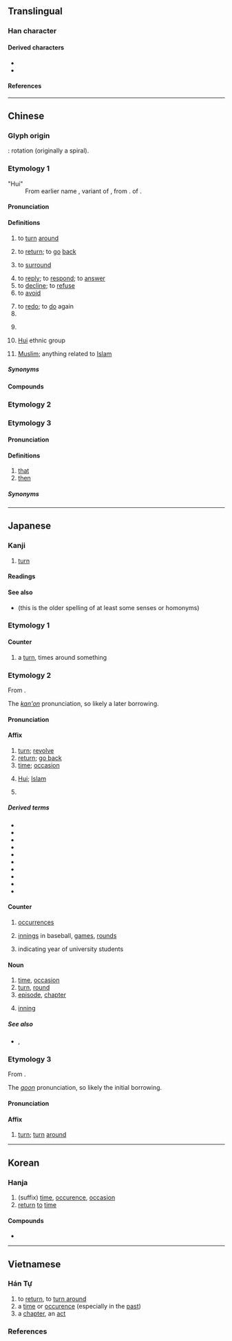 {{also|何|向|同|迴}}
{{character info}}
==Translingual==
{{stroke order|type=animate}}

===Han character===
{{Han char|rn=31|rad=囗|as=03|sn=6|four=60600|canj=WR|ids=⿴囗口}}

====Derived characters====
* {{l|mul|[[佪]], [[徊]], [[洄]], [[𤞑]], [[恛]], [[㻁]], [[硘]], [[絗]], [[蛔]], [[䛛]], [[䤧]], [[鮰]], [[廻]], [[迴]], [[痐]], [[㐭]], [[㔽]], [[靣]], [[茴]], [[啚]], [[啬]], [[嗇]], [[䨓]], [[𩫖]], [[𠬸]]}}
* {{l|mul|[[瀒]], [[穯]], [[䯬]]}}

====References====
{{Han ref|kx=0216.260|dkj=04690|dj=0422.040|hdz=10712.020|uh=56DE}}

----

==Chinese==
{{zh-wp}}

===Glyph origin===
{{Han etym}}
{{liushu|p}}: rotation (originally a spiral).

===Etymology 1===
{{zh-forms|alt=囬,囘}}
{{rfe|zh}}
; "Hui"
: From earlier name {{zh-l|回回}}, variant of {{zh-l|回鶻}}, from {{der|zh|otk|𐰆𐰖𐰍𐰆𐰺|tr=uygur}}. {{doublet|zh}} of {{zh-l|維吾爾}}.

====Pronunciation====
{{zh-pron
|m=huí
|m-s=
|dg=хуэй1
|c=wui4
|c-t=
|g=fi4
|h=pfs=fì;gd=fi2
|j=hui1
|mb=hô
|md=huòi
|mn=kh,qz,xm,zz:hôe/qz:hêr/tp,xm:hê
|mn_note=hôe - literary; hêr/hê - vernacular
|mn-t=huê5
|w=3hhue
|x=fei2
|mc=y
|oc=y
|ma=y
|cat=v,cls,pn
}}

====Definitions====
{{zh-hanzi}}

# to [[turn]] [[around]]
#: {{zh-alt-inline|迴}}
# to [[return]]; to [[go]] [[back]]
#: {{zh-alt-inline|迴}}
# to [[surround]]
#: {{zh-alt-inline|迴}}
# to [[reply]]; to [[respond]]; to [[answer]]
# to [[decline]]; to [[refuse]]
# to [[avoid]]
#: {{zh-alt-inline|迴}}
# to [[redo]]; to [[do]] again
# {{zh-classifier|[[chapter]]s}}
# {{zh-classifier|number of [[occurrence]]s of [[event]]s|t=[[time]]s}}
#: {{zh-alt-inline|迴}}
# {{zh-div|族}} [[Hui]] ethnic group
# {{lb|zh|dated|_|in|_|mainland China}} [[Muslim]]; anything related to [[Islam]]

=====Synonyms=====
{{zh-dial}}
{{zh-dial|次}}

====Compounds====
{{zh-der|一回|回回曆|回答|回聲|寶山空回|大回朝|回文|乾回付|回信|回心|不堪回首|值回票價|回春作用|回憶|來回票|回戲|回馬槍|上回|回復青春|回背|回部|回擊|回黃轉綠|下回|回旋|回朝|來回|回西流|回腸九回|回火|回棋|三回九曲|三回九轉|回合|來回來去|回椎|三回五轉|回拜|回狀|回飆|回訪|來回的話|回生起死|回禮|回祿之災|回青|回屋|回避|回納|意轉心回|回惶|回報|回歸潮|召回|回想|回示|回味|回光鏡|回函|回頭書|回煞|回航|回來|回頭兒|回鄉|南回歸線|回援|回馬|回絕|回流|回春|回忌|回收|回護|回黃倒皂|回娘家|回門|妙手回春|回席|回請|回家|回條|悲回風|回教世界|吃回頭草|回頭掣腦|回回鼻子|守節不回|回天|回饋|回易|三回五次|回邪|回爐復帳|得勝回朝|心意回轉|心回意轉|回生乏術|回路|回復|回翔|得勝頭回|人力回天|回燈|回教聖戰|回回|回跌|回轉|回話|回身|回饋控制|幾回價|幾回|回候|回票面|回買|復回|大地回春|回駁|回憶錄|回籠|交回|回爐|回佣|回銷|回旋梯|三回兩轉|回防|回用|回籍|回電|回片|回潮|回容|回音|回腸蕩氣|回饋作用|回暖|大回|守正不回|回郵|低回|回頭車子|回灘|回頭人|回紇|回覆|前回|一回事|回疆|回書|回贖|回數票|大漲小回|回顧|回和|回鶻文|回天乏術|回告|回應|回魚箸|回鑾|垃圾回收|回師|回九|回一回|回鶻|回飛棒|回顧展|回頭路|回響|回闌|回鋒|回遑|回過|回船轉舵|回腸|回老家|回稟|回程|回祿|回盤|回生|回溯|回波|回民|回歸線|回歸熱|回歸年|回歸|回檔|回旨|回族|回敬|回教|回扣|回手|回思|回心轉意|回府|回山倒海|回定|回字|回子|回奉|回天之力|回塘|回執|回國|回嗔作喜|回味無窮|回升|回力球|回力棒|回光返照|回頭是岸|康回|來來回回|不足回旋|回眸一笑|回頭|回教徒|回嘴|回風|回鍋|回曆|回帖|帶回|北回歸線|出一回神|回事|回去|回首|兩回事|回贈|打道回府|浪子回頭|牛回磨轉|收回成命|掉回頭|昭回|手到回春|扳回一城|折回|目駭耳回|挽回|空手而回|撤回|油回磨轉|百折不回|發回|敗子回頭|璧回|班師回朝|揮戈回日|每回|猛回頭|批回|無回豁|打回票|片甲不回|收回|打來回|沒來回|扳回|春回大地|新疆回變|轉意回心|章回小說|踅回|逃回|邅回|者回|資源回收|飯店回蔥|返照回光|領回|雙回門|這回|贖回|這回事|返回|走回頭路|笑耍頭回|蕩氣回腸|轉日回天|遣回|輪回|著手回春|遲回觀望|飭回|頭回|驀然回首|雲南回變|藥到回春|退回|裴回|遲回|起死回生|駁回|調回|回龍|回龍山|湖北口回族鄉|回中}}

===Etymology 2===
{{zh-see|迴}}

===Etymology 3===
{{zh-forms|alt=𠲛,噲}}

====Pronunciation====
{{zh-pron
|md=huòi
|mda=Cdo_that_huoi.ogg
|cat=pron
}}

====Definitions====
{{zh-hanzi}} {{tlb|zh|Min Dong}}

# [[that]]
# [[then]]

=====Synonyms=====
{{zh-dial|那}}

{{zh-cat|Beginning}}
{{zh-cat|Islam}}

----

==Japanese==

===Kanji===
{{ja-kanji|grade=2|rs=囗03|kyu=囘}}
{{ja-kanji forms|回|囘}}

# [[turn]]

====Readings====
{{ja-readings
|goon=え<ゑ
|kanon=かい<くわい
|toon=うい
|kun=まわ-す<まは-す, まわ-る<まは-る, めぐ-る, めぐ-らす
}}

====See also====
* {{l|ja|廻}} (this is the older spelling of at least some senses or homonyms)

===Etymology 1===
{{ja-kanjitab|まわ|o1=り|yomi=k}}

====Counter====
{{ja-pos|まわり|counter}}

# a [[turn]], times around something

===Etymology 2===
{{ja-kanjitab|かい|yomi=kanon}}
From {{der|ja|ltc|sort=かい|-}} {{ltc-l|回}}.

The ''[[漢音#Japanese|kan'on]]'' pronunciation, so likely a later borrowing.

====Pronunciation====
{{ja-pron|かい|y=kanon}}

====Affix====
{{ja-pos|affix|かい|hhira=くわい}}

# [[turn]]; [[revolve]]
# [[return]]; [[go back]]
# [[time]]; [[occasion]]
# {{lb|ja|dated}} [[Hui]]; [[Islam]]
# {{alternative form of|ja|蛔|tr=kai|t=[[roundworm]]; [[intestinal]] [[worm]]}}

=====Derived terms=====
{{der-top}}
* {{ja-r|今%回|こん%かい}}
* {{ja-r|回%送|かい%そう}}
* {{ja-r|回%虫|かい%ちゅう}}
* {{ja-r|回%転|かい%てん}}
* {{ja-r|回%復|かい%ふく}}
* {{ja-r|回%廊|かい%ろう}}
* {{ja-r|低%回|てい%かい}}
* {{ja-r|次%回|じ%かい}}
* {{ja-r|前%回|ぜん%かい}}
* {{ja-r|先%回|せん%かい}}
{{der-bottom}}

====Counter====
{{ja-pos|counter|かい|hhira=くわい}}

# [[occurrence]]s
#: {{ja-usex|[[一%週%間]]に[[二]]%'''回'''|いっ%しゅう%かん に に%'''かい'''|twice a week}}
# [[innings]] in baseball, [[games]], [[rounds]]
# {{lb|ja|Kansai}} indicating year of university students
#: {{ja-usex|一回生|いっかいせい|freshmen (in university)}}

====Noun====
{{ja-noun|かい|hhira=くわい}}

# [[time]], [[occasion]]
# [[turn]], [[round]]
# [[episode]], [[chapter]]
#: {{ja-usex|[[次回|次'''回''']]|じ'''かい'''|next '''episode'''}}
# {{lb|ja|baseball|softball|sort=かい}} [[inning]]

=====See also=====
* {{ja-r|節|せつ}}, {{ja-r|章|しょう}}

===Etymology 3===
{{ja-kanjitab|え|yomi=goon}}
From {{der|ja|ltc|sort=え|-}} {{ltc-l|回}}.

The ''[[呉音#Japanese|goon]]'' pronunciation, so likely the initial borrowing.

====Pronunciation====
{{ja-pron|え|y=goon}}

====Affix====
{{ja-pos|affix|え|hhira=ゑ}}

# [[turn]]; [[turn]] [[around]]

----

==Korean==

===Hanja===
{{ko-hanja|돌아오다|돌아올|회}}

# (suffix) [[time]], [[occurence]], [[occasion]]
# [[return]] [[to]] [[time]]

====Compounds====
* {{ko-l|위화도회군|威化島回軍}}

----

==Vietnamese==

===Hán Tự===
{{vi-readings|reading=hồi-Trần (1999)}}

# to [[return]], to [[turn around]]
# a [[time]] or [[occurence]] (especially in the [[past]])
# a [[chapter]], an [[act]]

===References===
<references/>